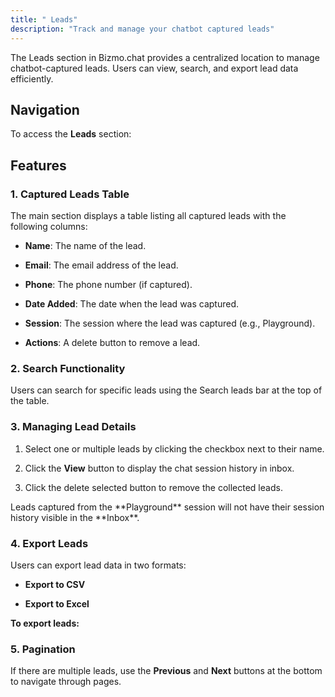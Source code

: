 ```yaml
---
title: " Leads"
description: "Track and manage your chatbot captured leads"
---
```


The Leads section in Bizmo.chat provides a centralized location to manage chatbot-captured leads. Users can view, search, and export lead data efficiently.

## Navigation

To access the **Leads** section:

<Steps>
  <Step title="Log in to your Bizmo.chat account.">

  </Step>

  <Step title="From the left sidebar, navigate to Engagement > Leads.">

  </Step>
</Steps>

## Features

### 1. Captured Leads Table

The main section displays a table listing all captured leads with the following columns:

* **Name**: The name of the lead.

* **Email**: The email address of the lead.

* **Phone**: The phone number (if captured).

* **Date Added**: The date when the lead was captured.

* **Session**: The session where the lead was captured (e.g., Playground).

* **Actions**: A delete button to remove a lead.

### 2. Search Functionality

Users can search for specific leads using the Search leads bar at the top of the table.

### 3. Managing Lead Details

1. Select one or multiple leads by clicking the checkbox next to their name.

2. Click the **View** button to display the chat session history in inbox.

3. Click the delete selected button to remove the collected leads.

<Warning>
  Leads captured from the **Playground** session will not have their session history visible in the **Inbox**.
</Warning>

### 4. Export Leads

Users can export lead data in two formats:

* **Export to CSV**

* **Export to Excel**

**To export leads:**

<Steps>
  <Step title="Click the Export Leads button (top-right corner)." />

  <Step title="Choose the desired format." />
</Steps>

### 5. Pagination

If there are multiple leads, use the **Previous** and **Next** buttons at the bottom to navigate through pages.